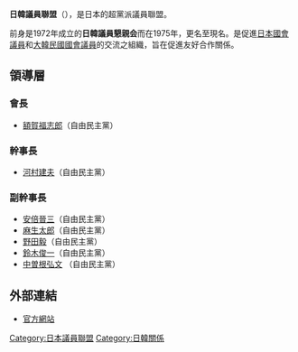 {{japanese|japanese=日韓議員連盟|kana=にっかんぎいんれんめい|romaji=Nikkan Giin Renmei}}
'''日韓議員聯盟'''（{{jpn|j=日韓議員連盟}}），是日本的超黨派議員聯盟。 

前身是1972年成立的'''日韓議員懇親会'''而在1975年，更名至現名。是促進[[日本|日本]][[日本國會|國會]][[議員|議員]]和[[大韓民國|大韓民國]][[韓國國會|國會]][[議員|議員]]的交流之組織，旨在促進友好合作關係。 

== 領導層 ==
=== 會長 ===
*[[額賀福志郎|額賀福志郎]]（自由民主黨）
=== 幹事長 ===
*[[河村建夫|河村建夫]]（自由民主黨）
=== 副幹事長 ===
*[[安倍晉三|安倍晉三]]（自由民主黨）
*[[麻生太郎|麻生太郎]]（自由民主黨）
*[[野田毅|野田毅]]（自由民主黨）
*[[鈴木俊一|鈴木俊一]]（自由民主黨）
*[[中曽根弘文|中曽根弘文]] （自由民主黨）

==外部連結==
*[https://web.archive.org/web/20071008191713/http://www.nikkan-giren.jp/ 官方網站]

[[Category:日本議員聯盟|Category:日本議員聯盟]]
[[Category:日韓關係|Category:日韓關係]]